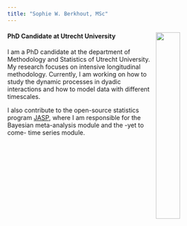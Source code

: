 ```yaml
---
title: "Sophie W. Berkhout, MSc"
---
```

<body>
<div class = "wrap">
<img src = "img/byron bay.jpg" style = "float: right;" width = "33%">

#### PhD Candidate at Utrecht University
I am a PhD candidate at the department of Methodology and Statistics of Utrecht University. 
My research focuses on intensive longitudinal methodology. 
Currently, I am working on how to study the dynamic processes in dyadic interactions and how to model data with different timescales. 

I also contribute to the open-source statistics program <a href = "https://jasp-stats.org/">JASP</a>, 
where I am responsible for the Bayesian meta-analysis module and the -yet to come- time series module.
</div>
</body>